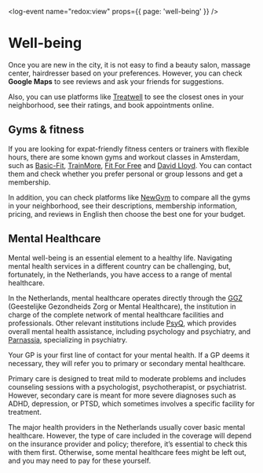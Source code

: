 <log-event name="redox:view" props={{ page: 'well-being' }} />

# Well-being

Once you are new in the city, it is not easy to find a beauty salon, massage center, hairdresser based on your preferences. However, you can check **Google Maps** to see reviews and ask your friends for suggestions.

Also, you can use platforms like [Treatwell](https://www.treatwell.nl/) to see the closest ones in your neighborhood, see their ratings, and book appointments online.   

## Gyms & fitness
If you are looking for expat-friendly fitness centers or trainers with flexible hours, there are some known gyms and workout classes in Amsterdam, such as [Basic-Fit](https://www.basic-fit.com/nl-nl/home), [TrainMore](https://trainmore.nl/clubs/), [Fit For Free](https://www.fitforfree.nl/amsterdam) and [David Lloyd](https://www.davidlloyd.nl/en/clubs/amsterdam/). You can contact them and check whether you prefer personal or group lessons and get a membership.

In addition, you can check platforms like [NewGym](https://newgym.nl/en/) to compare all the gyms in your neighborhood, see their descriptions, membership information, pricing, and reviews in English then choose the best one for your budget.

## Mental Healthcare
Mental well-being is an essential element to a healthy life. Navigating mental health services in a different country can be challenging, but, fortunately, in the Netherlands, you have access to a range of mental healthcare.

In the Netherlands, mental healthcare operates directly through the [GGZ](https://ggz.nl/) (Geestelijke Gezondheids Zorg or Mental Healthcare), the institution in charge of the complete network of mental healthcare facilities and professionals. Other relevant institutions include [PsyQ](https://www.psyq.nl/), which provides overall mental health assistance, including psychology and psychiatry, and [Parnassia](https://www.parnassia.nl/), specializing in psychiatry.

Your GP is your first line of contact for your mental health. If a GP deems it necessary, they will refer you to primary or secondary mental healthcare. 

Primary care is designed to treat mild to moderate problems and includes counseling sessions with a psychologist, psychotherapist, or psychiatrist. However, secondary care is meant for more severe diagnoses such as ADHD, depression, or PTSD, which sometimes involves a specific facility for treatment.

<callout>
  The major health providers in the Netherlands usually cover basic mental healthcare. However, the type of care included in the coverage will depend on the insurance provider and policy; therefore, it’s essential to check this with them first. Otherwise, some mental healthcare fees might be left out, and you may need to pay for these yourself.
</callout> 